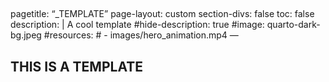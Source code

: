 <!--TAGS-->
---
pagetitle: "_TEMPLATE"
page-layout: custom
section-divs: false
toc: false
description: | 
  A cool template
#hide-description: true
#image: quarto-dark-bg.jpeg
#resources: 
#  - images/hero_animation.mp4
---
<!--/TAGS-->


## THIS IS A TEMPLATE